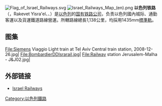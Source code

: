 {{copyedit|time=2014-04-06T06:57:42+00:00}}
[[File:Flag_of_Israel_Railways.svg|thumb]]
[[File:Israel_Railways_Map_(en).png|thumb]]
'''以色列铁路'''（{{lang-he|רַכֶּבֶת יִשְׂרָאֵל}}，Rakevet Yisra'el、{{lang-ar|الإسرائيلية}}、{{lang-en|Israel Railways}}）是[[以色列|以色列]]的[[国有|国有]][[铁路公司|铁路公司]]，负责以色列國內城际、通勤客運以及貨運鐵道路線營運。所轄路線總長1,138公里，均採用1435mm[[標準軌|標準軌]]。

== 图集 ==
<gallery>
File:Siemens Viaggio Light train at Tel Aviv Central train station, 2008-12-26.jpg|
File:BombardierDDIsrarail.jpg|
File:Railway station Jerusalem-Malha - J&J02.jpg|
</gallery>

== 外部链接 ==
{{Commonscat|Israel Railways}}
* {{en}}[http://www.rail.co.il/EN Israel Railways]{{Wayback|url=http://www.rail.co.il/EN |date=20171012105908 }}

{{以色列交通}}
{{亞洲題目|鐵路}}

[[Category:以色列鐵路|Category:以色列鐵路]]